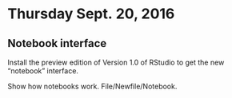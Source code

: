 # Thursday Sept. 20, 2016

## Notebook interface

Install the preview edition of Version 1.0 of RStudio to get the new "notebook" interface.

Show how notebooks work. File/Newfile/Notebook.
















